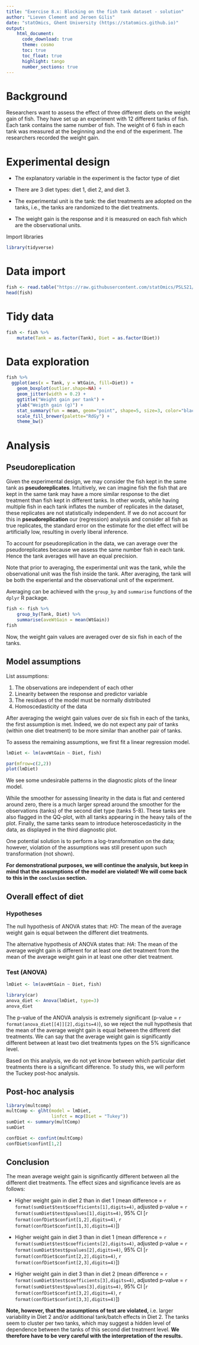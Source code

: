 ```yaml
---
title: "Exercise 8.x: Blocking on the fish tank dataset - solution"   
author: "Lieven Clement and Jeroen Gilis"
date: "statOmics, Ghent University (https://statomics.github.io)"  
output:
    html_document:
      code_download: true    
      theme: cosmo
      toc: true
      toc_float: true
      highlight: tango
      number_sections: true
---
```


# Background 

Researchers want to assess the effect of three different diets on the weight 
gain of fish. They have set up an experiment with 12 different tanks of fish. 
Each tank contains the same number of fish. The weight of 6 fish in each tank 
was measured at the beginning and the end of the experiment. The researchers 
recorded the weight gain.

# Experimental design

- The explanatory variable in the experiment is the factor type of diet

- There are 3 diet types: diet 1, diet 2, and diet 3.

- The experimental unit is the tank: the diet treatments are adopted on the 
tanks, i.e., the tanks are randomized to the diet treatments.

- The weight gain is the response and it is measured on each fish which are 
the observational units.

Import libraries

```r
library(tidyverse)
```

# Data import

```r
fish <- read.table("https://raw.githubusercontent.com/statOmics/PSLS21/data/fishTank.txt",header=TRUE)
head(fish)
```

# Tidy data

```r
fish <- fish %>%
    mutate(Tank = as.factor(Tank), Diet = as.factor(Diet))
```

# Data exploration

```r
fish %>%
  ggplot(aes(x = Tank, y = WtGain, fill=Diet)) +
    geom_boxplot(outlier.shape=NA) + 
    geom_jitter(width = 0.2) +
    ggtitle("Weight gain per tank") +
    ylab("Weigth gain (g)") + 
    stat_summary(fun = mean, geom="point", shape=5, size=3, color="black", fill="black") +
    scale_fill_brewer(palette="RdGy") +
    theme_bw()
```

# Analysis

## Pseudoreplication

Given the experimental design, we may consider the fish kept in the same tank
as **pseudoreplicates**. Intuitively, we can imagine fish the fish that are kept
in the same tank may have a more similar response to the diet treatment than
fish kept in different tanks. In other words, while having multiple fish in each
tank inflates the number of replicates in the dataset, these replicates are not 
statistically independent. If we do not account for this in 
**pseudoreplication** our (regression) analysis and consider all fish as true 
replicates, the standard error on the estimate for the diet effect will be 
artificially low, resulting in overly liberal inference.

To account for pseudoreplication in the data, we can average over 
the pseudoreplicates because we assess the same number fish in each tank. 
Hence the tank averages will have an equal precision. 

Note that prior to averaging, the experimental unit was the tank, while the
observational unit was the fish inside the tank. After averaging, the tank
will be both the experiental and the observational unit of the experiment.
 
Averaging can be achieved with the `group_by` and `summarise` functions of 
the `dplyr` R package.

```r
fish <- fish %>% 
    group_by(Tank, Diet) %>%
    summarise(aveWtGain = mean(WtGain))
fish
```

Now, the weight gain values are averaged over de six fish in each of the tanks.

## Model assumptions

List assumptions:

1. The observations are independent of each other
2. Linearity between the response and predictor variable
3. The residues of the model must be normally distributed
4. Homoscedasticity of the data

After averaging the weight gain values over de six fish in each of the tanks,
the first assumption is met. Indeed, we do not expect any pair of tanks (within
one diet treatment) to be more similar than another pair of tanks.

To assess the remaining assumptions, we first fit a linear regression model.

```r
lmDiet <- lm(aveWtGain ~ Diet, fish)

par(mfrow=c(2,2))
plot(lmDiet)
```

We see some undesirable patterns in the diagnostic plots of the linear model.

While the smoother for assessing linearity in the data is flat and centered
around zero, there is a much larger spread around the smoother for the 
observations (tanks) of the second diet type (tanks 5-8). These tanks are
also flagged in the QQ-plot, with all tanks appearing in the heavy tails of the 
plot. Finally, the same tanks seam to introduce heteroscedasticity in the data,
as displayed in the third diagnostic plot.

One potential solution is to perform a log-transformation on the data; however,
violation of the assumptions was still present upon such transformation (not
shown).

**For demonstrational purposes, we will continue the analysis, but keep in**
**mind that the assumptions of the model are violated! We will come back to**
**this in the `conclusion` section.**

## Overall effect of diet

### Hypotheses

The null hypothesis of ANOVA states that:
$H0$: The mean of the average weight gain is equal between the different diet 
treatments.

The alternative hypothesis of ANOVA states that:
$HA$: The mean of the average weight gain is different for at least one diet 
treatment from the mean of the average weight gain in at least one other diet 
treatment.

### Test (ANOVA)

```r
lmDiet <- lm(aveWtGain ~ Diet, fish)

library(car)
anova_diet <- Anova(lmDiet, type=3)
anova_diet
```

The p-value of the ANOVA analysis is extremely significant
(p-value = `r format(anova_diet[[4]][2],digits=4)`), 
so we reject the null hypothesis that the mean of the average weight gain is 
equal between the different diet treatments. We can say that the average weight
gain is significantly different between at least two diet treatments types on 
the 5% significance level.

Based on this analysis, we do not yet know between which particular
diet treatments there is a significant difference. To study this, we will
perform the Tuckey post-hoc analysis.

## Post-hoc analysis

```r
library(multcomp)
multComp <- glht(model = lmDiet, 
                 linfct = mcp(Diet = "Tukey"))
sumDiet <- summary(multComp)
sumDiet
```

```r
confDiet <- confint(multComp)
confDiet$confint[1,2]
```

## Conclusion

The mean average weight gain is significantly different between all the 
different diet treatments. The effect sizes and significance levels are as
follows:

- Higher weight gain in diet 2 than in diet 1 (mean difference = 
`r format(sumDiet$test$coefficients[1],digits=4)`, adjusted p-value = 
`r format(sumDiet$test$pvalues[1],digits=4)`, 95% CI
[`r format(confDiet$confint[1,2],digits=4)`, 
`r format(confDiet$confint[1,3],digits=4)`])

- Higher weight gain in diet 3 than in diet 1 (mean difference = 
`r format(sumDiet$test$coefficients[2],digits=4)`, adjusted p-value = 
`r format(sumDiet$test$pvalues[2],digits=4)`, 95% CI
[`r format(confDiet$confint[2,2],digits=4)`, 
`r format(confDiet$confint[2,3],digits=4)`])

- Higher weight gain in diet 3 than in diet 2 (mean difference = 
`r format(sumDiet$test$coefficients[3],digits=4)`, adjusted p-value = 
`r format(sumDiet$test$pvalues[3],digits=4)`, 95% CI
[`r format(confDiet$confint[3,2],digits=4)`, 
`r format(confDiet$confint[3,3],digits=4)`])

**Note, however, that the assumptions of test are violated,** i.e. larger 
variability in Diet 2 and/or additional tank/batch effects in Diet 2. The tanks 
seem to cluster per two tanks, which may suggest a hidden level of dependence 
between the tanks of this second diet treatment level. 
**We therefore have to be very careful with the interpretation of the results.**



